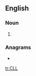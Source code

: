 ==English==

===Noun===
{{en-noun}}

# {{label|en|computing}} {{initialism of|[[command line]] [[language]]|lang=en}}

===Anagrams===
* {{l|en|LLC}}

[[tr:CLL]]